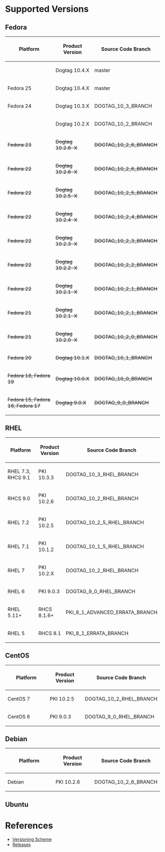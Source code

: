 = Supported Versions =

== Fedora ==

{| border="1" style="border-collapse: collapse;" width="600"
! width="200" bgcolor="darkgrey" | Platform
! width="150" bgcolor="darkgrey" | Product Version
! bgcolor="darkgrey" | Source Code Branch
|-
|
| Dogtag 10.4.X
| master
|-
| Fedora 25
| Dogtag 10.4.X
| master
|-
| Fedora 24
| Dogtag 10.3.X
| DOGTAG_10_3_BRANCH
|-
|
| Dogtag 10.2.X
| DOGTAG_10_2_BRANCH
|-
| <strike>Fedora 23</strike>
| <strike>Dogtag 10.2.6-X</strike>
| <strike>DOGTAG_10_2_6_BRANCH</strike>
|-
| <strike>Fedora 22</strike>
| <strike>Dogtag 10.2.6-X</strike>
| <strike>DOGTAG_10_2_6_BRANCH</strike>
|-
| <strike>Fedora 22</strike>
| <strike>Dogtag 10.2.5-X</strike>
| <strike>DOGTAG_10_2_5_BRANCH</strike>
|-
| <strike>Fedora 22</strike>
| <strike>Dogtag 10.2.4-X</strike>
| <strike>DOGTAG_10_2_4_BRANCH</strike>
|-
| <strike>Fedora 22</strike>
| <strike>Dogtag 10.2.3-X</strike>
| <strike>DOGTAG_10_2_3_BRANCH</strike>
|-
| <strike>Fedora 22</strike>
| <strike>Dogtag 10.2.2-X</strike>
| <strike>DOGTAG_10_2_2_BRANCH</strike>
|-
| <strike>Fedora 22</strike>
| <strike>Dogtag 10.2.1-X</strike>
| <strike>DOGTAG_10_2_1_BRANCH</strike>
|-
| <strike>Fedora 21</strike>
| <strike>Dogtag 10.2.1-X</strike>
| <strike>DOGTAG_10_2_1_BRANCH</strike>
|-
| <strike>Fedora 21</strike>
| <strike>Dogtag 10.2.0-X</strike>
| <strike>DOGTAG_10_2_0_BRANCH</strike>
|-
| <strike>Fedora 20</strike>
| <strike>Dogtag 10.1.X</strike>
| <strike>DOGTAG_10_1_BRANCH</strike>
|-
| <strike>Fedora 18, Fedora 19</strike>
| <strike>Dogtag 10.0.X</strike>
| <strike>DOGTAG_10_0_BRANCH</strike>
|-
| <strike>Fedora 15, Fedora 16, Fedora 17</strike>
| <strike>Dogtag 9.0.X</strike>
| <strike>DOGTAG_9_0_BRANCH</strike>
|}

== RHEL ==

{| border="1" style="border-collapse: collapse;" width="600"
! width="200" bgcolor="darkgrey" | Platform
! width="150" bgcolor="darkgrey" | Product Version
! bgcolor="darkgrey" | Source Code Branch
|-
| RHEL 7.3, RHCS 9.1
| PKI 10.3.3
| DOGTAG_10_3_RHEL_BRANCH
|-
| RHCS 9.0
| PKI 10.2.6
| DOGTAG_10_2_RHEL_BRANCH
|-
| RHEL 7.2
| PKI 10.2.5
| DOGTAG_10_2_5_RHEL_BRANCH
|-
| RHEL 7.1
| PKI 10.1.2
| DOGTAG_10_1_5_RHEL_BRANCH
|-
| RHEL 7
| PKI 10.2.X
| DOGTAG_10_2_RHEL_BRANCH
|-
| RHEL 6
| PKI 9.0.3
| DOGTAG_9_0_RHEL_BRANCH
|-
| RHEL 5.11+
| RHCS 8.1.6+
| PKI_8_1_ADVANCED_ERRATA_BRANCH
|-
| RHEL 5
| RHCS 8.1
| PKI_8_1_ERRATA_BRANCH
|}

== CentOS ==

{| border="1" style="border-collapse: collapse;" width="600"
! width="200" bgcolor="darkgrey" | Platform
! width="150" bgcolor="darkgrey" | Product Version
! bgcolor="darkgrey" | Source Code Branch
|-
| CentOS 7
| PKI 10.2.5
| DOGTAG_10_2_RHEL_BRANCH
|-
| CentOS 6
| PKI 9.0.3
| DOGTAG_9_0_RHEL_BRANCH
|}

== Debian ==

{| border="1" style="border-collapse: collapse;" width="600"
! width="200" bgcolor="darkgrey" | Platform
! width="150" bgcolor="darkgrey" | Product Version
! bgcolor="darkgrey" | Source Code Branch
|-
| Debian
| PKI 10.2.6
| DOGTAG_10_2_6_BRANCH
|}

== Ubuntu ==

= References =

* [[Versioning Scheme]]
* [[Releases]]